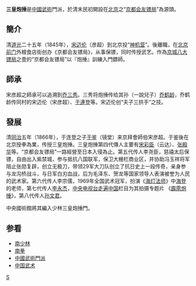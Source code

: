 {{Notability|time=2022-06-22T11:36:12+00:00}}
{{Unreferenced |time=2011-11-14T07:29:21+00:00 }}
'''三皇炮捶'''是[[中國武術|中國武術]]門派，於清末民初開設在[[北京|北京]]之“[[京都会友镖局|京都会友镖局]]”為源頭。

== 簡介 ==
清[[道光|道光]]二十五年（1845年），[[宋迈伦|宋迈伦]]（彦超）到北京投“[[神机营|神机营]]”。後離職，在[[北京前门|北京前门]]外粮食店街创办《京都会友镖局》，从事保镖，同时传授武艺。作為[[京城八大镖局|京城八大镖局]]之壹的“京都会友镖局”以『炮捶』訓練入門鏢師。

== 師承 ==
宋彦超之師承可以追溯到[[乔三秀|乔三秀]]。三秀将炮捶传给其孙（一說兒子）[[乔鹤龄|乔鹤龄]]，乔鹤龄传同村的宋迈伦（宋彦超）、[[于連登|于連登]]等。宋迈伦创“夫子三拱手”之技。

== 發展 ==
清[[同治|同治]]五年（1866年），于连登之子[[于鉴|于鉴]]（镜堂）来京拜會師伯宋彦超。于鉴後在北京授拳為業，传授三皇炮捶。三皇炮捶第四代傳人主要有[[宋彩臣|宋彩臣]]（云达）、[[张殿华|张殿华]]等。“京都会友镖局”一路經營至日本入侵為止。第五代传人李尧臣，慈禧太后保镖，自由出入紫禁城，参与抵抗八国联军，保卫大栅栏商业区，并协助冯玉祥将军阻止张勋复辟，创立无极刀，带领29军大刀队创立了抗日史上一段传奇，亲身参与龙沟桥战斗，与日军白刃血战，后为毛泽东、贺龙等国家领导人表演被誉为人民的武术家。第六代传人李宗儒，1969年全国武术冠军，扮演《[[海灯法师|海灯法师]]》中[[海登|海登]]的老师，第七代传人[[李永杰|李永杰]]，[[中国中央电视台|中央电视台]][[走遍中国|走遍中国]]栏目为其拍摄专题片 《[[霹雳炮捶|霹雳炮捶]]》，第八代传人[[孙文君|孙文君]]。

中央國術館將其編入少林三皇炮捶門。

== 参看 ==
*[[南少林|南少林]]
*[[南拳|南拳]]
*[[中國武術門派|中國武術門派]]
*[[中国武术|中国武术]]

[[Category:中国武术|S]]